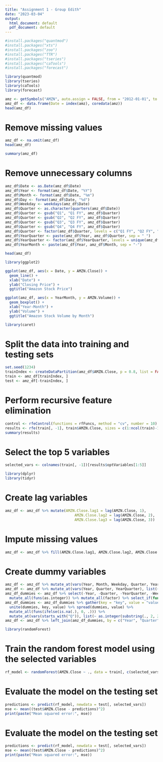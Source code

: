 ```yaml
---
title: "Assignment 1 - Group Edith"
date: "2023-03-04"
output:
  html_document: default
  pdf_document: default
---
```

```r
#install.packages("quantmod")
#install.packages("xts")
#install.packages("zoo")
#install.packages("TTR")
#install.packages("tseries")
#install.packages("caTools")
#install.packages("forecast")
```

```r
library(quantmod)
library(tseries)
library(caTools)
library(forecast)
```


```r
amz <- getSymbols("AMZN", auto.assign = FALSE, from = "2012-01-01", to = "2016-12-31")
amz_df <- data.frame(Date = index(amz), coredata(amz))
head(amz_df)
```

# Remove missing values

```r
amz_df <- na.omit(amz_df)
head(amz_df)
```

```r
summary(amz_df)
```

# Remove unnecessary columns

```r
amz_df$Date <- as.Date(amz_df$Date)
amz_df$Year <- format(amz_df$Date, "%Y")
amz_df$Month <- format(amz_df$Date, "%m")
amz_df$Day <- format(amz_df$Date, "%d")
amz_df$Weekday <- weekdays(amz_df$Date)
amz_df$Quarter <- as.character(quarters(amz_df$Date))
amz_df$Quarter <- gsub("Q1", "Q1 FY", amz_df$Quarter)
amz_df$Quarter <- gsub("Q2", "Q2 FY", amz_df$Quarter)
amz_df$Quarter <- gsub("Q3", "Q3 FY", amz_df$Quarter)
amz_df$Quarter <- gsub("Q4", "Q4 FY", amz_df$Quarter)
amz_df$Quarter <- factor(amz_df$Quarter, levels = c("Q1 FY", "Q2 FY", "Q3 FY", "Q4 FY"))
amz_df$YearQuarter <- paste(amz_df$Year, amz_df$Quarter, sep = " ")
amz_df$YearQuarter <- factor(amz_df$YearQuarter, levels = unique(amz_df$YearQuarter))
amz_df$YearMonth <- paste(amz_df$Year, amz_df$Month, sep = "-")
```

```r
head(amz_df)
```
```r
library(ggplot2)
```

```r
ggplot(amz_df, aes(x = Date, y = AMZN.Close)) +
  geom_line() +
  xlab("Date") +
  ylab("Closing Price") +
  ggtitle("Amazon Stock Price")
```

```r
ggplot(amz_df, aes(x = YearMonth, y = AMZN.Volume)) +
  geom_boxplot() +
  xlab("Year-Month") +
  ylab("Volume") +
  ggtitle("Amazon Stock Volume by Month")

```

```r
library(caret)
```

# Split the data into training and testing sets

```r
set.seed(1234)
trainIndex <- createDataPartition(amz_df$AMZN.Close, p = 0.8, list = FALSE)
train <- amz_df[trainIndex, ]
test <- amz_df[-trainIndex, ]
```

# Perform recursive feature elimination

```r
control <- rfeControl(functions = rfFuncs, method = "cv", number = 10)
results <- rfe(train[, -1], train$AMZN.Close, sizes = c(1:ncol(train)-1), rfeControl = control)
summary(results)
```

# Select the top 5 variables

```r
selected_vars <- colnames(train[, -1])[results$optVariables[1:5]]
```

```r
library(dplyr)
library(tidyr)
```

# Create lag variables

```r
amz_df <- amz_df %>% mutate(AMZN.Close.lag1 = lag(AMZN.Close, 1),
                                AMZN.Close.lag2 = lag(AMZN.Close, 2),
                                AMZN.Close.lag3 = lag(AMZN.Close, 3))
```

# Impute missing values

```r
amz_df <- amz_df %>% fill(AMZN.Close.lag1, AMZN.Close.lag2, AMZN.Close.lag3)
```

# Create dummy variables

```r
amz_df <- amz_df %>% mutate_at(vars(Year, Month, Weekday, Quarter, YearQuarter), factor)
amz_df <- amz_df %>% mutate_at(vars(Year, Quarter, YearQuarter), list(~ . - 1)) %>% select(-Month, -Day, -Weekday)
amz_df_dummies <- amz_df %>% select(-Year, -Quarter, -YearQuarter, -Weekday) %>% 
  mutate_all(funs(as.integer)) %>% mutate_all(factor) %>% select_if(function(x) !is.numeric(x))
amz_df_dummies <- amz_df_dummies %>% gather(key = "key", value = "value", -Year, -Quarter, -YearQuarter) %>% 
  unite(dummies, key, value) %>% spread(dummies, value) %>% 
  mutate_all(funs(ifelse(is.na(.), 0, .))) %>% 
  mutate_at(vars(starts_with("Q")), list(~ as.integer(substring(., 2, 2)) == as.integer(substring(Quarter[1], 2, 2))))
amz_df <- amz_df %>% left_join(amz_df_dummies, by = c("Year", "Quarter", "YearQuarter", "Weekday"))
```

```r
library(randomForest)
```


# Train the random forest model using the selected variables

```r
rf_model <- randomForest(AMZN.Close ~ ., data = train[, c(selected_vars, "AMZN.Close")], importance = TRUE)
```

# Evaluate the model on the testing set

```r
predictions <- predict(rf_model, newdata = test[, selected_vars])
mse <- mean((test$AMZN.Close - predictions)^2)
print(paste("Mean squared error:", mse))
```

# Evaluate the model on the testing set

```r
predictions <- predict(rf_model, newdata = test[, selected_vars])
mse <- mean((test$AMZN.Close - predictions)^2)
print(paste("Mean squared error:", mse))
```

